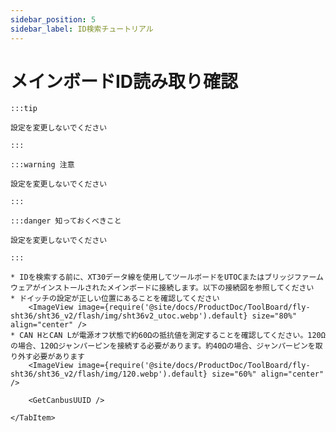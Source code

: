 ```yaml
---
sidebar_position: 5
sidebar_label: ID検索チュートリアル
---
```



# メインボードID読み取り確認

    :::tip

    設定を変更しないでください

    :::

    :::warning 注意

    設定を変更しないでください

    :::

    :::danger 知っておくべきこと

    設定を変更しないでください

    :::

<Tabs>
    <TabItem value="can" label="CANBus UUID取得">

    * IDを検索する前に、XT30データ線を使用してツールボードをUTOCまたはブリッジファームウェアがインストールされたメインボードに接続します。以下の接続図を参照してください
    * ドイッチの設定が正しい位置にあることを確認してください
        <ImageView image={require('@site/docs/ProductDoc/ToolBoard/fly-sht36/sht36_v2/flash/img/sht36v2_utoc.webp').default} size="80%" align="center" />
    * CAN HとCAN Lが電源オフ状態で約60Ωの抵抗値を測定することを確認してください。120Ωの場合、120Ωジャンパーピンを接続する必要があります。約40Ωの場合、ジャンパーピンを取り外す必要があります
        <ImageView image={require('@site/docs/ProductDoc/ToolBoard/fly-sht36/sht36_v2/flash/img/120.webp').default} size="60%" align="center" />        

        <GetCanbusUUID />

    </TabItem>
</Tabs>